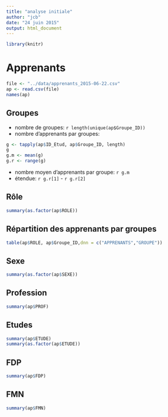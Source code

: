 ```yaml
---
title: "analyse initiale"
author: "jcb"
date: "24 juin 2015"
output: html_document
---
```

```r
library(knitr)
```

Apprenants
==========
```r
file <- "../data/apprenants_2015-06-22.csv"
ap <- read.csv(file)
names(ap)
```

Groupes
-------
- nombre de groupes: `r length(unique(ap$Groupe_ID))`
- nombre d'apprenants par groupes:
```r
g <- tapply(ap$ID_Etud, ap$Groupe_ID, length)
g
g.m <- mean(g)
g.r <- range(g)
```
- nombre moyen d'apprenants par groupe: `r g.m`
- étendue: `r g.r[1]` - `r g.r[2]`

Rôle
----
```r
summary(as.factor(ap$ROLE))

```

Répartition des apprenants par groupes
---------------------------------------
```r
table(ap$ROLE, ap$Groupe_ID,dnn = c("APPRENANTS","GROUPE"))
```

Sexe
----
```r
summary(as.factor(ap$SEXE))

```

Profession
----------
```r
summary(ap$PROF)

```

Etudes
------
```r
summary(ap$ETUDE)
summary(as.factor(ap$ETUDE))

```
FDP
---
```r
summary(ap$FDP)

```

FMN
---
```r
summary(ap$FMN)

```

